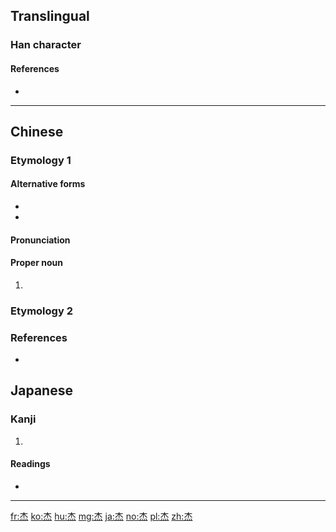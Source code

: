 {{also|傑}}
==Translingual==

===Han character===
{{Han char|rn=75|rad=木|as=04|sn=8|four=40339|canj=DF|ids=⿱木灬}}

====References====
* {{Han ref|kx=0513.110|dkj=14498|dj=0899.070|hdz=21175.010|uh=6770}}

----

==Chinese==

===Etymology 1===
{{zh-forms}}

====Alternative forms====
* {{zh-l|⿱木一}}
* {{zh-l|⿱术灬}}

====Pronunciation====
{{zh-pron|m=jié|cat=pn}}

====Proper noun====
{{zh-proper noun}}

# {{given name||lang=zh}}
{{attention|zh|Is there anything extra that Kangxi Zidian has to say?}}

===Etymology 2===
{{zh-see|傑}}

===References===
* {{R:twedu|A01883}}

==Japanese==

===Kanji===
{{ja-kanji|grade=|rs=木04}}

# {{defn|lang=ja|sort=木04}}

====Readings====
* {{ja-readings|on=[[けつ]] (ketsu), [[げち]] (gechi)|kun=[[すぐれる]] (sugureru)}}

----
[[fr:杰]]
[[ko:杰]]
[[hu:杰]]
[[mg:杰]]
[[ja:杰]]
[[no:杰]]
[[pl:杰]]
[[zh:杰]]